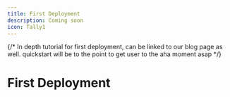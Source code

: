 ```yaml
---
title: First Deployment
description: Coming soon
icon: Tally1
---
```


{/* In depth tutorial for first deployment, can be linked to our blog page as well.
 quickstart will be to the point to get user to the aha moment asap */}
# First Deployment


